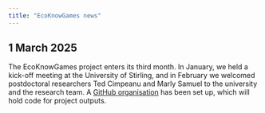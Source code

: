 ```yaml
---
title: "EcoKnowGames news"
---
```


1 March 2025
-----------------------------------

The EcoKnowGames project enters its third month. In January, we held a kick-off meeting at the University of Stirling, and in February we welcomed postdoctoral researchers Ted Cimpeanu and Marly Samuel to the university and the research team. A [GitHub organisation](https://github.com/ecoknowgames) has been set up, which will hold code for project outputs.




